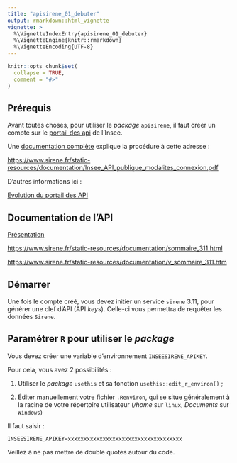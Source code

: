 ```yaml
---
title: "apisirene_01_debuter"
output: rmarkdown::html_vignette
vignette: >
  %\VignetteIndexEntry{apisirene_01_debuter}
  %\VignetteEngine{knitr::rmarkdown}
  %\VignetteEncoding{UTF-8}
---
```


```r
knitr::opts_chunk$set(
  collapse = TRUE,
  comment = "#>"
)
```

## Prérequis

Avant toutes choses, pour utiliser le *package* `apisirene`, il faut créer un compte sur le [portail des api](https://portail-api.insee.fr) de l'Insee.

Une [documentation complète](https://www.sirene.fr/static-resources/documentation/Insee_API_publique_modalites_connexion.pdf) explique la procédure à cette adresse :

[https://www.sirene.fr/static-resources/documentation/Insee_API_publique_modalites_connexion.pdf](https://www.sirene.fr/static-resources/documentation/Insee_API_publique_modalites_connexion.pdf)

D'autres informations ici :

[Evolution du portail des API](https://www.sirene.fr/static-resources/documentation/Evolutions_Sirene-Nouveau_portail.pdf)

## Documentation de l'API

[Présentation](https://www.sirene.fr/static-resources/documentation/presentation_311.htm)

[https://www.sirene.fr/static-resources/documentation/sommaire_311.html](https://www.sirene.fr/static-resources/documentation/sommaire_311.html)

[https://www.sirene.fr/static-resources/documentation/v_sommaire_311.htm](https://www.sirene.fr/static-resources/documentation/v_sommaire_311.htm)

## Démarrer

Une fois le compte créé, vous devez initier un service `sirene` 3.11, pour générer une clef d'API (API *keys*). Celle-ci vous permettra de requêter les données `Sirene`.

## Paramétrer `R` pour utiliser le *package*

Vous devez créer une variable d'environnement `INSEESIRENE_APIKEY`.

Pour cela, vous avez 2 possibilités :

1. Utiliser le *package* `usethis` et sa fonction `usethis::edit_r_environ()` ;

2. Éditer manuellement votre fichier `.Renviron`, qui se situe généralement à la racine de votre répertoire utilisateur (*/home* sur `linux`, *Documents* sur `Windows`)

Il faut saisir :

`INSEESIRENE_APIKEY=xxxxxxxxxxxxxxxxxxxxxxxxxxxxxxxxxxxx`

Veillez à ne pas mettre de double quotes autour du code.
